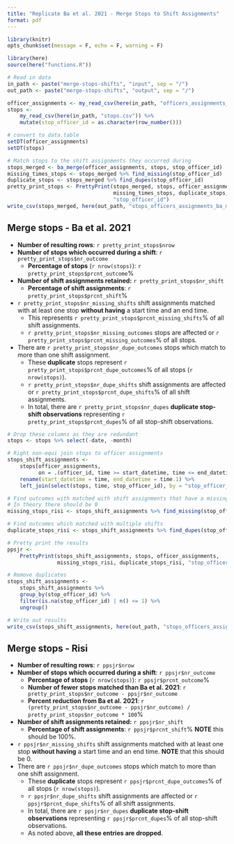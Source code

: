 ```yaml
---
title: "Replicate Ba et al. 2021 - Merge Stops to Shift Assignments"
format: pdf
---
```


```r
library(knitr)
opts_chunk$set(message = F, echo = F, warning = F)

library(here)
source(here("functions.R"))

# Read in data
in_path <- paste("merge-stops-shifts", "input", sep = "/")
out_path <- paste("merge-stops-shifts", "output", sep = "/")

officer_assignments <- my_read_csv(here(in_path, "officers_assignments_ba.csv"))
stops <-
    my_read_csv(here(in_path, "stops.csv")) %>%
    mutate(stop_officer_id = as.character(row_number()))

# convert to data.table
setDT(officer_assignments)
setDT(stops)
```

```r
# Match stops to the shift assignments they occurred during
stops_merged <- ba_merge(officer_assignments, stops, stop_officer_id)
missing_times_stops <- stops_merged %>% find_missing(stop_officer_id)
duplicate_stops <- stops_merged %>% find_dupes(stop_officer_id)
pretty_print_stops <- PrettyPrint(stops_merged, stops, officer_assignments,
                                  missing_times_stops, duplicate_stops,
                                  "stop_officer_id")
write_csv(stops_merged, here(out_path, "stops_officers_assignments_ba_max.csv"))
```

## Merge stops - Ba et al. 2021

* **Number of resulting rows**: `r pretty_print_stops$nrow`
* **Number of stops which occurred during a shift**: `r pretty_print_stops$nr_outcome`
    * **Percentage of stops** (`r nrow(stops)`): `r pretty_print_stops$prcnt_outcome`%
* **Number of shift assignments retained:** `r pretty_print_stops$nr_shift`
    * **Percentage of shift assignments**: `r pretty_print_stops$prcnt_shift`%
* `r pretty_print_stops$nr_missing_shifts` shift assignments matched with at least one stop **without having** a start time and an end time.
    * This represents `r pretty_print_stops$prcnt_missing_shifts`% of all shift assignments.
    * `r pretty_print_stops$nr_missing_outcomes` stops are affected or `r pretty_print_stops$prcnt_missing_outcomes`% of all stops.
* There are `r pretty_print_stops$nr_dupe_outcomes` stops which match to more than one shift assignment.
    * These **duplicate** stops represent `r pretty_print_stops$prcnt_dupe_outcomes`% of all stops (`r nrow(stops)`).
    * `r pretty_print_stops$nr_dupe_shifts` shift assignments are affected or `r pretty_print_stops$prcnt_dupe_shifts`% of all shift assignments.
    * In total, there are `r pretty_print_stops$nr_dupes` **duplicate stop-shift observations** representing `r pretty_print_stops$prcnt_dupes`% of all stop-shift observations.

```r
# Drop these columns as they are redundant
stops <- stops %>% select(-date, -month)

# Right non-equi join stops to officer assignments
stops_shift_assignments <-
    stops[officer_assignments,
          on = .(officer_id, time >= start_datetime, time <= end_datetime)] %>%
    rename(start_datetime = time, end_datetime = time.1) %>%
    left_join(select(stops, time, stop_officer_id), by = "stop_officer_id")

# Find outcomes with matched with shift assignments that have a missing start and end time
# In theory there should be 0
missing_stops_risi <- stops_shift_assignments %>% find_missing(stop_officer_id)

# Find outcomes which matched with multiple shifts
duplicate_stops_risi <- stops_shift_assignments %>% find_dupes(stop_officer_id)

# Pretty print the results
ppsjr <-
    PrettyPrint(stops_shift_assignments, stops, officer_assignments,
                missing_stops_risi, duplicate_stops_risi, "stop_officer_id")

# Remove duplicates
stops_shift_assignments <-
    stops_shift_assignments %>%
    group_by(stop_officer_id) %>%
    filter(is.na(stop_officer_id) | n() <= 1) %>%
    ungroup()

# Write out results
write_csv(stops_shift_assignments, here(out_path, "stops_officers_assignments_ba_min.csv"))
```

## Merge stops - Risi

* **Number of resulting rows**: `r ppsjr$nrow`
* **Number of stops which occurred during a shift**: `r ppsjr$nr_outcome`
    * **Percentage of stops** (`r nrow(stops)`): `r ppsjr$prcnt_outcome`%
    * **Number of fewer stops matched than Ba et al. 2021**: `r pretty_print_stops$nr_outcome - ppsjr$nr_outcome`
    * **Percent reduction from Ba et al. 2021**: `r (pretty_print_stops$nr_outcome - ppsjr$nr_outcome) / pretty_print_stops$nr_outcome * 100`%
* **Number of shift assignments retained:** `r ppsjr$nr_shift`
    * **Percentage of shift assignments**: `r ppsjr$prcnt_shift`% **NOTE** this should be 100%.
* `r ppsjr$nr_missing_shifts` shift assignments matched with at least one stop **without having** a start time and an end time. **NOTE** that this should be 0.
* There are `r ppsjr$nr_dupe_outcomes` stops which match to more than one shift assignment.
    * These **duplicate** stops represent `r ppsjr$prcnt_dupe_outcomes`% of all stops (`r nrow(stops)`).
    * `r ppsjr$nr_dupe_shifts` shift assignments are affected or `r ppsjr$prcnt_dupe_shifts`% of all shift assignments.
    * In total, there are `r ppsjr$nr_dupes` **duplicate stop-shift observations** representing `r ppsjr$prcnt_dupes`% of all stop-shift observations.
    * As noted above, **all these entries are dropped**.
    